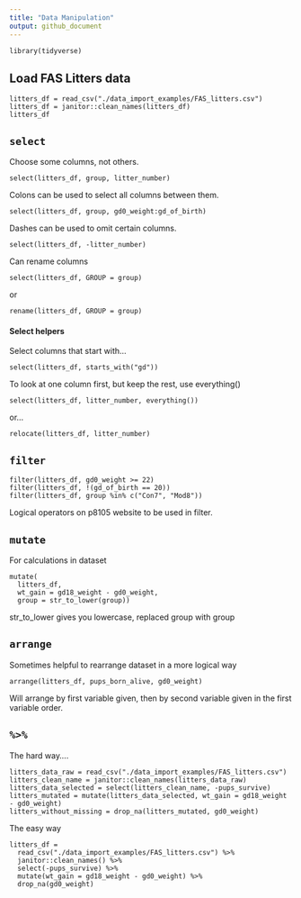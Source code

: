```yaml
---
title: "Data Manipulation"
output: github_document
---
```


```r_setup
library(tidyverse)
```

## Load FAS Litters data

```r_load_litters_data
litters_df = read_csv("./data_import_examples/FAS_litters.csv")
litters_df = janitor::clean_names(litters_df)
litters_df
```

## `select`

Choose some columns, not others.

```r_select_basic
select(litters_df, group, litter_number)
```

Colons can be used to select all columns between them.

```r_select_colon
select(litters_df, group, gd0_weight:gd_of_birth)
```

Dashes can be used to omit certain columns.

```r_select_omit
select(litters_df, -litter_number)
```

Can rename columns

```r_select_rename
select(litters_df, GROUP = group)
```

or

```r_rename
rename(litters_df, GROUP = group)
```

#### Select helpers

Select columns that start with...

```r_select_startswith
select(litters_df, starts_with("gd"))
```

To look at one column first, but keep the rest, use everything()

```r_select_everything
select(litters_df, litter_number, everything())
```

or...
```r_relocate
relocate(litters_df, litter_number)
```

## `filter`

```r_filter
filter(litters_df, gd0_weight >= 22)
filter(litters_df, !(gd_of_birth == 20))
filter(litters_df, group %in% c("Con7", "Mod8"))
```
Logical operators on p8105 website to be used in filter.

## `mutate`

For calculations in dataset

```r_mutate
mutate(
  litters_df,
  wt_gain = gd18_weight - gd0_weight,
  group = str_to_lower(group))
```
str_to_lower gives you lowercase, replaced group with group

## `arrange`

Sometimes helpful to rearrange dataset in a more logical way

```r_arrange
arrange(litters_df, pups_born_alive, gd0_weight)
```
Will arrange by first variable given, then by second variable given in the first variable order.

## `%>%`

The hard way.... 

```r_no_pipe
litters_data_raw = read_csv("./data_import_examples/FAS_litters.csv")
litters_clean_name = janitor::clean_names(litters_data_raw)
litters_data_selected = select(litters_clean_name, -pups_survive)
litters_mutated = mutate(litters_data_selected, wt_gain = gd18_weight - gd0_weight)
litters_without_missing = drop_na(litters_mutated, gd0_weight)
```

The easy way
```r_pipe
litters_df = 
  read_csv("./data_import_examples/FAS_litters.csv") %>% 
  janitor::clean_names() %>% 
  select(-pups_survive) %>% 
  mutate(wt_gain = gd18_weight - gd0_weight) %>% 
  drop_na(gd0_weight)
```



